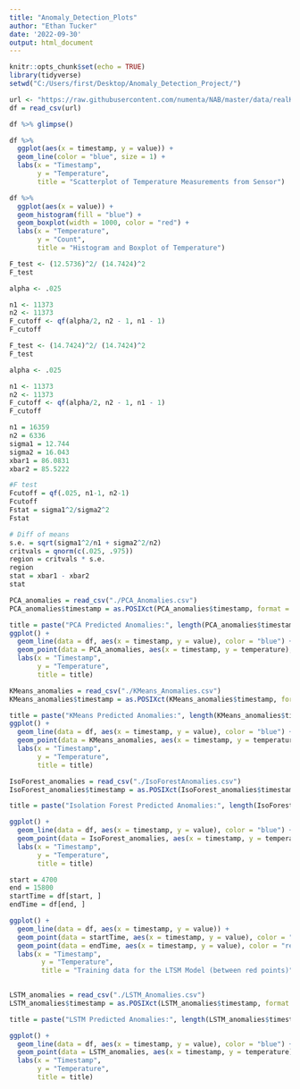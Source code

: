 ---
title: "Anomaly_Detection_Plots"
author: "Ethan Tucker"
date: '2022-09-30'
output: html_document
---

```{r setup, include=FALSE}
knitr::opts_chunk$set(echo = TRUE)
library(tidyverse)
setwd("C:/Users/first/Desktop/Anomaly_Detection_Project/")
```

```{r Load Data}
url <- "https://raw.githubusercontent.com/numenta/NAB/master/data/realKnownCause/machine_temperature_system_failure.csv"
df = read_csv(url)

df %>% glimpse()
```

```{r initial visualization}
df %>%
  ggplot(aes(x = timestamp, y = value)) +
  geom_line(color = "blue", size = 1) +
  labs(x = "Timestamp",
       y = "Temperature",
       title = "Scatterplot of Temperature Measurements from Sensor")
```

```{r Temp histogram}
df %>%
  ggplot(aes(x = value)) +
  geom_histogram(fill = "blue") +
  geom_boxplot(width = 1000, color = "red") +
  labs(x = "Temperature",
       y = "Count",
       title = "Histogram and Boxplot of Temperature")

```


```{r F stat calculation}
F_test <- (12.5736)^2/ (14.7424)^2 
F_test

alpha <- .025

n1 <- 11373
n2 <- 11373
F_cutoff <- qf(alpha/2, n2 - 1, n1 - 1)
F_cutoff
```

```{r day/night F stat calculation}
F_test <- (14.7424)^2/ (14.7424)^2 
F_test

alpha <- .025

n1 <- 11373
n2 <- 11373
F_cutoff <- qf(alpha/2, n2 - 1, n1 - 1)
F_cutoff
```

```{r weekday/weekend}
n1 = 16359
n2 = 6336
sigma1 = 12.744
sigma2 = 16.043
xbar1 = 86.0831
xbar2 = 85.5222

#F test
Fcutoff = qf(.025, n1-1, n2-1)
Fcutoff
Fstat = sigma1^2/sigma2^2
Fstat

# Diff of means
s.e. = sqrt(sigma1^2/n1 + sigma2^2/n2)
critvals = qnorm(c(.025, .975))
region = critvals * s.e.
region
stat = xbar1 - xbar2
stat
```


```{r Visualize PCA Anomalies}
PCA_anomalies = read_csv("./PCA_Anomalies.csv")
PCA_anomalies$timestamp = as.POSIXct(PCA_anomalies$timestamp, format = "%m/%d/%Y %H:%M")

title = paste("PCA Predicted Anomalies:", length(PCA_anomalies$timestamp), "Anomalies")
ggplot() +
  geom_line(data = df, aes(x = timestamp, y = value), color = "blue") +
  geom_point(data = PCA_anomalies, aes(x = timestamp, y = temperature), color = "red") +
  labs(x = "Timestamp",
       y = "Temperature",
       title = title)
```

```{r Vizualise KMeans Anomalies}
KMeans_anomalies = read_csv("./KMeans_Anomalies.csv")
KMeans_anomalies$timestamp = as.POSIXct(KMeans_anomalies$timestamp, format = "%m/%d/%Y %H:%M")

title = paste("KMeans Predicted Anomalies:", length(KMeans_anomalies$timestamp), "Anomalies")
ggplot() +
  geom_line(data = df, aes(x = timestamp, y = value), color = "blue") +
  geom_point(data = KMeans_anomalies, aes(x = timestamp, y = temperature), color = "red") +
  labs(x = "Timestamp",
       y = "Temperature",
       title = title)
```


```{r Visualize IsoForest Anomalies}
IsoForest_anomalies = read_csv("./IsoForestAnomalies.csv")
IsoForest_anomalies$timestamp = as.POSIXct(IsoForest_anomalies$timestamp, format = "%m/%d/%Y %H:%M")

title = paste("Isolation Forest Predicted Anomalies:", length(IsoForest_anomalies$timestamp), "Anomalies")

ggplot() +
  geom_line(data = df, aes(x = timestamp, y = value), color = "blue") +
  geom_point(data = IsoForest_anomalies, aes(x = timestamp, y = temperature), color = "red") +
  labs(x = "Timestamp",
       y = "Temperature",
       title = title)
```

```{r}
start = 4700
end = 15800
startTime = df[start, ]
endTime = df[end, ]

ggplot() +
  geom_line(data = df, aes(x = timestamp, y = value)) +
  geom_point(data = startTime, aes(x = timestamp, y = value), color = "red", size = 5) +
  geom_point(data = endTime, aes(x = timestamp, y = value), color = "red", size = 5) +
  labs(x = "Timestamp",
        y = "Temperature",
        title = "Training data for the LTSM Model (between red points)")
  

```

```{r LTSM_Anomalies}
LSTM_anomalies = read_csv("./LSTM_Anomalies.csv")
LSTM_anomalies$timestamp = as.POSIXct(LSTM_anomalies$timestamp, format = "%m/%d/%Y %H:%M")

title = paste("LSTM Predicted Anomalies:", length(LSTM_anomalies$timestamp), "Anomalies")

ggplot() +
  geom_line(data = df, aes(x = timestamp, y = value), color = "blue") +
  geom_point(data = LSTM_anomalies, aes(x = timestamp, y = temperature), color = "red") +
  labs(x = "Timestamp",
       y = "Temperature",
       title = title)
```



